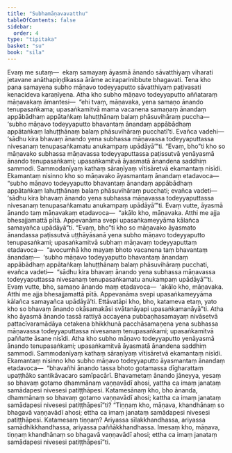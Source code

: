 ```yaml
---
title: "Subhamāṇavavatthu"
tableOfContents: false
sidebar:
  order: 4
type: "tipitaka"
basket: "su"
book: "sila"
---
```



<DynamicBreadcrumb />

<Division number="444" book="sila">

<Paragraph number="769" book="sila">
Evaṃ me sutaṃ—  ekaṃ samayaṃ āyasmā ānando sāvatthiyaṃ viharati jetavane anāthapiṇḍikassa ārāme aciraparinibbute bhagavati. Tena kho pana samayena subho māṇavo todeyyaputto sāvatthiyaṃ paṭivasati kenacideva karaṇīyena.
</Paragraph>

</Division>
<Division number="445" book="sila">

<Paragraph number="770" book="sila">
Atha kho subho māṇavo todeyyaputto aññataraṃ māṇavakaṃ āmantesi—  “ehi tvaṃ, māṇavaka, yena samaṇo ānando tenupasaṅkama; upasaṅkamitvā mama vacanena samaṇaṃ ānandaṃ appābādhaṃ appātaṅkaṃ lahuṭṭhānaṃ balaṃ phāsuvihāraṃ puccha—  ‘subho māṇavo todeyyaputto bhavantaṃ ānandaṃ appābādhaṃ appātaṅkaṃ lahuṭṭhānaṃ balaṃ phāsuvihāraṃ pucchatī’ti. Evañca vadehi—  ‘sādhu kira bhavaṃ ānando yena subhassa māṇavassa todeyyaputtassa nivesanaṃ tenupasaṅkamatu anukampaṃ upādāyā’”ti.
</Paragraph>

</Division>
<Division number="446" book="sila">

<Paragraph number="771" book="sila">
“Evaṃ, bho”ti kho so māṇavako subhassa māṇavassa todeyyaputtassa paṭissutvā yenāyasmā ānando tenupasaṅkami; upasaṅkamitvā āyasmatā ānandena saddhiṃ sammodi. Sammodanīyaṃ kathaṃ sāraṇīyaṃ vītisāretvā ekamantaṃ nisīdi. Ekamantaṃ nisinno kho so māṇavako āyasmantaṃ ānandaṃ etadavoca—  “subho māṇavo todeyyaputto bhavantaṃ ānandaṃ appābādhaṃ appātaṅkaṃ lahuṭṭhānaṃ balaṃ phāsuvihāraṃ pucchati; evañca vadeti—  ‘sādhu kira bhavaṃ ānando yena subhassa māṇavassa todeyyaputtassa nivesanaṃ tenupasaṅkamatu anukampaṃ upādāyā’”ti.
</Paragraph>

</Division>
<Division number="447" book="sila">

<Paragraph number="772" book="sila">
Evaṃ vutte, āyasmā ānando taṃ māṇavakaṃ etadavoca—  “akālo kho, māṇavaka. Atthi me ajja bhesajjamattā pītā. Appevanāma svepi upasaṅkameyyāma kālañca samayañca upādāyā”ti.
</Paragraph>

<Paragraph number="773" book="sila">
“Evaṃ, bho”ti kho so māṇavako āyasmato ānandassa paṭissutvā uṭṭhāyāsanā yena subho māṇavo todeyyaputto tenupasaṅkami; upasaṅkamitvā subhaṃ māṇavaṃ todeyyaputtaṃ etadavoca—  “avocumhā kho mayaṃ bhoto vacanena taṃ bhavantaṃ ānandaṃ—  ‘subho māṇavo todeyyaputto bhavantaṃ ānandaṃ appābādhaṃ appātaṅkaṃ lahuṭṭhānaṃ balaṃ phāsuvihāraṃ pucchati, evañca vadeti—  “sādhu kira bhavaṃ ānando yena subhassa māṇavassa todeyyaputtassa nivesanaṃ tenupasaṅkamatu anukampaṃ upādāyā”’ti. Evaṃ vutte, bho, samaṇo ānando maṃ etadavoca—  ‘akālo kho, māṇavaka. Atthi me ajja bhesajjamattā pītā. Appevanāma svepi upasaṅkameyyāma kālañca samayañca upādāyā’ti. Ettāvatāpi kho, bho, katameva etaṃ, yato kho so bhavaṃ ānando okāsamakāsi svātanāyapi upasaṅkamanāyā”ti.
</Paragraph>

</Division>
<Division number="448" book="sila">

<Paragraph number="774" book="sila">
Atha kho āyasmā ānando tassā rattiyā accayena pubbaṇhasamayaṃ nivāsetvā pattacīvaramādāya cetakena bhikkhunā pacchāsamaṇena yena subhassa māṇavassa todeyyaputtassa nivesanaṃ tenupasaṅkami; upasaṅkamitvā paññatte āsane nisīdi.
</Paragraph>

<Paragraph number="775" book="sila">
Atha kho subho māṇavo todeyyaputto yenāyasmā ānando tenupasaṅkami; upasaṅkamitvā āyasmatā ānandena saddhiṃ sammodi. Sammodanīyaṃ kathaṃ sāraṇīyaṃ vītisāretvā ekamantaṃ nisīdi. Ekamantaṃ nisinno kho subho māṇavo todeyyaputto āyasmantaṃ ānandaṃ etadavoca—  “bhavañhi ānando tassa bhoto gotamassa dīgharattaṃ upaṭṭhāko santikāvacaro samīpacārī. Bhavametaṃ ānando jāneyya, yesaṃ so bhavaṃ gotamo dhammānaṃ vaṇṇavādī ahosi, yattha ca imaṃ janataṃ samādapesi nivesesi patiṭṭhāpesi. Katamesānaṃ kho, bho ānanda, dhammānaṃ so bhavaṃ gotamo vaṇṇavādī ahosi; kattha ca imaṃ janataṃ samādapesi nivesesi patiṭṭhāpesī”ti?
</Paragraph>

</Division>
<Division number="449" book="sila">

<Paragraph number="776" book="sila">
“Tiṇṇaṃ kho, māṇava, khandhānaṃ so bhagavā vaṇṇavādī ahosi; ettha ca imaṃ janataṃ samādapesi nivesesi patiṭṭhāpesi. Katamesaṃ tiṇṇaṃ? Ariyassa sīlakkhandhassa, ariyassa samādhikkhandhassa, ariyassa paññākkhandhassa. Imesaṃ kho, māṇava, tiṇṇaṃ khandhānaṃ so bhagavā vaṇṇavādī ahosi; ettha ca imaṃ janataṃ samādapesi nivesesi patiṭṭhāpesī”ti.
</Paragraph>
</Division>